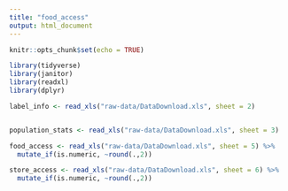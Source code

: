 ```yaml
---
title: "food_access"
output: html_document
---
```


```r
knitr::opts_chunk$set(echo = TRUE)

library(tidyverse)
library(janitor)
library(readxl)
library(dplyr)
```

```r

label_info <- read_xls("raw-data/DataDownload.xls", sheet = 2)


population_stats <- read_xls("raw-data/DataDownload.xls", sheet = 3)

food_access <- read_xls("raw-data/DataDownload.xls", sheet = 5) %>%
  mutate_if(is.numeric, ~round(.,2))

store_access <- read_xls("raw-data/DataDownload.xls", sheet = 6) %>%
  mutate_if(is.numeric, ~round(.,2))

```
